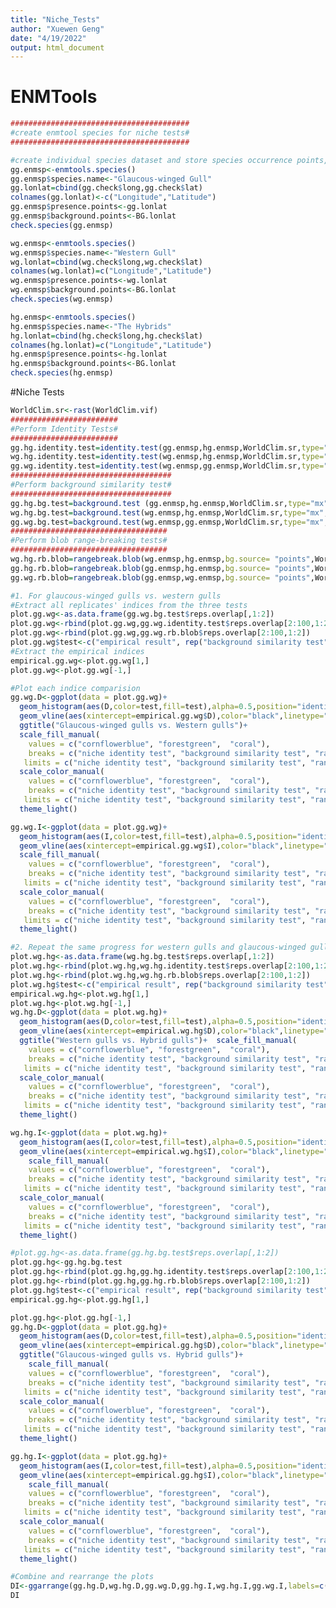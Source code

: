 ---
title: "Niche_Tests"
author: "Xuewen Geng"
date: "4/19/2022"
output: html_document
---
# ENMTools
```{r create ENMTools species, cache=TRUE}
########################################
#create enmtool species for niche tests#
########################################

#create individual species dataset and store species occurrence points, background points and species name 
gg.enmsp<-enmtools.species()
gg.enmsp$species.name<-"Glaucous-winged Gull"
gg.lonlat=cbind(gg.check$long,gg.check$lat)
colnames(gg.lonlat)<-c("Longitude","Latitude")
gg.enmsp$presence.points<-gg.lonlat
gg.enmsp$background.points<-BG.lonlat
check.species(gg.enmsp)

wg.enmsp<-enmtools.species()
wg.enmsp$species.name<-"Western Gull"
wg.lonlat=cbind(wg.check$long,wg.check$lat)
colnames(wg.lonlat)=c("Longitude","Latitude")
wg.enmsp$presence.points<-wg.lonlat
wg.enmsp$background.points<-BG.lonlat
check.species(wg.enmsp)

hg.enmsp<-enmtools.species()
hg.enmsp$species.name<-"The Hybrids"
hg.lonlat=cbind(hg.check$long,hg.check$lat)
colnames(hg.lonlat)=c("Longitude","Latitude")
hg.enmsp$presence.points<-hg.lonlat
hg.enmsp$background.points<-BG.lonlat
check.species(hg.enmsp)

```
#Niche Tests
```{r perform niche tests ,cache=TRUE}
WorldClim.sr<-rast(WorldClim.vif)
########################
#Perform Identity Tests#
########################
gg.hg.identity.test=identity.test(gg.enmsp,hg.enmsp,WorldClim.sr,type="mx",bg.source= "points",low.memory = TRUE)
wg.hg.identity.test=identity.test(wg.enmsp,hg.enmsp,WorldClim.sr,type="mx",bg.source= "points",low.memory = TRUE)
gg.wg.identity.test=identity.test(wg.enmsp,gg.enmsp,WorldClim.sr,type="mx",bg.source= "points",low.memory = TRUE)
####################################
#Perform background similarity test#
####################################
gg.hg.bg.test=background.test (gg.enmsp,hg.enmsp,WorldClim.sr,type="mx",bg.source= "points",test.type="symmetric",low.memory = TRUE)
wg.hg.bg.test=background.test(wg.enmsp,hg.enmsp,WorldClim.sr,type="mx",bg.source= "points",test.type="symmetric",low.memory = TRUE)
gg.wg.bg.test=background.test(wg.enmsp,gg.enmsp,WorldClim.sr,type="mx",bg.source= "points",test.type="symmetric",low.memory = TRUE)
###################################
#Perform blob range-breaking tests#
###################################
wg.hg.rb.blob=rangebreak.blob(wg.enmsp,hg.enmsp,bg.source= "points",WorldClim.sr,type = "mx",low.memory=TRUE)
gg.hg.rb.blob=rangebreak.blob(gg.enmsp,hg.enmsp,bg.source= "points",WorldClim.sr,type = "mx",low.memory=TRUE)
gg.wg.rb.blob=rangebreak.blob(gg.enmsp,wg.enmsp,bg.source= "points",WorldClim.sr,type = "mx",low.memory=TRUE)
```
```{r plot Figure 3}
#1. For glaucous-winged gulls vs. western gulls
#Extract all replicates' indices from the three tests
plot.gg.wg<-as.data.frame(gg.wg.bg.test$reps.overlap[,1:2])
plot.gg.wg<-rbind(plot.gg.wg,gg.wg.identity.test$reps.overlap[2:100,1:2])
plot.gg.wg<-rbind(plot.gg.wg,gg.wg.rb.blob$reps.overlap[2:100,1:2])
plot.gg.wg$test<-c("empirical result", rep("background similarity test", 99),rep("niche identity test",99),rep("range-breaking test",99))
#Extract the empirical indices
empirical.gg.wg<-plot.gg.wg[1,]
plot.gg.wg<-plot.gg.wg[-1,]

#Plot each indice comparision
gg.wg.D<-ggplot(data = plot.gg.wg)+
  geom_histogram(aes(D,color=test,fill=test),alpha=0.5,position="identity",binwidth = 0.02)+
  geom_vline(aes(xintercept=empirical.gg.wg$D),color="black",linetype="dashed",size=1)+
  ggtitle("Glaucous-winged gulls vs. Western gulls")+
  scale_fill_manual(
    values = c("cornflowerblue", "forestgreen",  "coral"),
    breaks = c("niche identity test", "background similarity test", "range-breaking test"),
   limits = c("niche identity test", "background similarity test", "range-breaking test"))+
  scale_color_manual(
    values = c("cornflowerblue", "forestgreen",  "coral"),
    breaks = c("niche identity test", "background similarity test", "range-breaking test"),
   limits = c("niche identity test", "background similarity test", "range-breaking test"))+
  theme_light()

gg.wg.I<-ggplot(data = plot.gg.wg)+
  geom_histogram(aes(I,color=test,fill=test),alpha=0.5,position="identity",binwidth=0.02)+
  geom_vline(aes(xintercept=empirical.gg.wg$I),color="black",linetype="dashed",size=1)+  
  scale_fill_manual(
    values = c("cornflowerblue", "forestgreen",  "coral"),
    breaks = c("niche identity test", "background similarity test", "range-breaking test"),
   limits = c("niche identity test", "background similarity test", "range-breaking test"))+
  scale_color_manual(
    values = c("cornflowerblue", "forestgreen",  "coral"),
    breaks = c("niche identity test", "background similarity test", "range-breaking test"),
   limits = c("niche identity test", "background similarity test", "range-breaking test"))+
  theme_light()

#2. Repeat the same progress for western gulls and glaucous-winged gulls vs. the hybrids
plot.wg.hg<-as.data.frame(wg.hg.bg.test$reps.overlap[,1:2])
plot.wg.hg<-rbind(plot.wg.hg,wg.hg.identity.test$reps.overlap[2:100,1:2])
plot.wg.hg<-rbind(plot.wg.hg,wg.hg.rb.blob$reps.overlap[2:100,1:2])
plot.wg.hg$test<-c("empirical result", rep("background similarity test", 99),rep("niche identity test",99),rep("range-breaking test",99))
empirical.wg.hg<-plot.wg.hg[1,]
plot.wg.hg<-plot.wg.hg[-1,]
wg.hg.D<-ggplot(data = plot.wg.hg)+
  geom_histogram(aes(D,color=test,fill=test),alpha=0.5,position="identity",binwidth = 0.02)+
  geom_vline(aes(xintercept=empirical.wg.hg$D),color="black",linetype="dashed",size=1)+
  ggtitle("Western gulls vs. Hybrid gulls")+  scale_fill_manual(
    values = c("cornflowerblue", "forestgreen",  "coral"),
    breaks = c("niche identity test", "background similarity test", "range-breaking test"),
   limits = c("niche identity test", "background similarity test", "range-breaking test"))+
  scale_color_manual(
    values = c("cornflowerblue", "forestgreen",  "coral"),
    breaks = c("niche identity test", "background similarity test", "range-breaking test"),
   limits = c("niche identity test", "background similarity test", "range-breaking test"))+
  theme_light()

wg.hg.I<-ggplot(data = plot.wg.hg)+
  geom_histogram(aes(I,color=test,fill=test),alpha=0.5,position="identity",binwidth=0.02)+
  geom_vline(aes(xintercept=empirical.wg.hg$I),color="black",linetype="dashed",size=1)+
    scale_fill_manual(
    values = c("cornflowerblue", "forestgreen",  "coral"),
    breaks = c("niche identity test", "background similarity test", "range-breaking test"),
   limits = c("niche identity test", "background similarity test", "range-breaking test"))+
  scale_color_manual(
    values = c("cornflowerblue", "forestgreen",  "coral"),
    breaks = c("niche identity test", "background similarity test", "range-breaking test"),
   limits = c("niche identity test", "background similarity test", "range-breaking test"))+
  theme_light()

#plot.gg.hg<-as.data.frame(gg.hg.bg.test$reps.overlap[,1:2])
plot.gg.hg<-gg.hg.bg.test
plot.gg.hg<-rbind(plot.gg.hg,gg.hg.identity.test$reps.overlap[2:100,1:2])
plot.gg.hg<-rbind(plot.gg.hg,gg.hg.rb.blob$reps.overlap[2:100,1:2])
plot.gg.hg$test<-c("empirical result", rep("background similarity test", 99),rep("niche identity test",99),rep("range-breaking test",99))
empirical.gg.hg<-plot.gg.hg[1,]

plot.gg.hg<-plot.gg.hg[-1,]
gg.hg.D<-ggplot(data = plot.gg.hg)+
  geom_histogram(aes(D,color=test,fill=test),alpha=0.5,position="identity",binwidth = 0.02)+
  geom_vline(aes(xintercept=empirical.gg.hg$D),color="black",linetype="dashed",size=1)+
  ggtitle("Glaucous-winged gulls vs. Hybrid gulls")+
    scale_fill_manual(
    values = c("cornflowerblue", "forestgreen",  "coral"),
    breaks = c("niche identity test", "background similarity test", "range-breaking test"),
   limits = c("niche identity test", "background similarity test", "range-breaking test"))+
  scale_color_manual(
    values = c("cornflowerblue", "forestgreen",  "coral"),
    breaks = c("niche identity test", "background similarity test", "range-breaking test"),
   limits = c("niche identity test", "background similarity test", "range-breaking test"))+
  theme_light()

gg.hg.I<-ggplot(data = plot.gg.hg)+
  geom_histogram(aes(I,color=test,fill=test),alpha=0.5,position="identity",binwidth=0.02)+
  geom_vline(aes(xintercept=empirical.gg.hg$I),color="black",linetype="dashed",size=1)+
    scale_fill_manual(
    values = c("cornflowerblue", "forestgreen",  "coral"),
    breaks = c("niche identity test", "background similarity test", "range-breaking test"),
   limits = c("niche identity test", "background similarity test", "range-breaking test"))+
  scale_color_manual(
    values = c("cornflowerblue", "forestgreen",  "coral"),
    breaks = c("niche identity test", "background similarity test", "range-breaking test"),
   limits = c("niche identity test", "background similarity test", "range-breaking test"))+
  theme_light()

#Combine and rearrange the plots
DI<-ggarrange(gg.hg.D,wg.hg.D,gg.wg.D,gg.hg.I,wg.hg.I,gg.wg.I,labels=c("A","B","C","","",""),ncol=3,nrow=2,common.legend=TRUE,legend = "bottom",heights = c(1,1))
DI

```